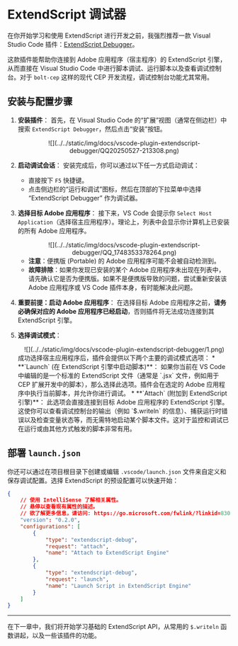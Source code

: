 # ExtendScript 调试器

在你开始学习和使用 ExtendScript 进行开发之前，我强烈推荐一款 Visual Studio Code 插件：[ExtendScript Debugger](https://marketplace.visualstudio.com/items?itemName=Adobe.extendscript-debug)。

这款插件能帮助你连接到 Adobe 应用程序（宿主程序）的 ExtendScript 引擎，从而直接在 Visual Studio Code 中进行脚本调试、运行脚本以及查看调试控制台。对于 `bolt-cep` 这样的现代 CEP 开发流程，调试控制台功能尤其常用。

## 安装与配置步骤

1.  **安装插件**：
    首先，在 Visual Studio Code 的“扩展”视图（通常在侧边栏）中搜索 `ExtendScript Debugger`，然后点击“安装”按钮。

    <center>
    ![](../../static/img/docs/vscode-plugin-extendscript-debugger/QQ20250527-213308.png)
    </center>

2.  **启动调试会话**：
    安装完成后，你可以通过以下任一方式启动调试：
    *   直接按下 `F5` 快捷键。
    *   点击侧边栏的“运行和调试”图标，然后在顶部的下拉菜单中选择 “ExtendScript Debugger” 作为调试器。

3.  **选择目标 Adobe 应用程序**：
    接下来，VS Code 会提示你 `Select Host Application`（选择宿主应用程序）。理论上，列表中会显示你计算机上已安装的所有 Adobe 应用程序。

    <center>
    ![](../../static/img/docs/vscode-plugin-extendscript-debugger/QQ_1748353378264.png)
    </center>

    *   **注意**：便携版 (Portable) 的 Adobe 应用程序可能不会被自动检测到。
    *   **故障排除**：如果你发现已安装的某个 Adobe 应用程序未出现在列表中，请先确认它是否为便携版。如果不是便携版导致的问题，尝试重新安装该 Adobe 应用程序或 VS Code 插件本身，有时能解决此问题。

4.  **重要前提：启动 Adobe 应用程序**：
    在选择目标 Adobe 应用程序之前，**请务必确保对应的 Adobe 应用程序已经启动**，否则插件将无法成功连接到其 ExtendScript 引擎。

5.  **选择调试模式**：
    <center>
    ![](../../static/img/docs/vscode-plugin-extendscript-debugger/1.png)
    </center>
    成功选择宿主应用程序后，插件会提供以下两个主要的调试模式选项：
    *   **`Launch` (在 ExtendScript 引擎中启动脚本)**：
        如果你当前在 VS Code 中编辑的是一个标准的 ExtendScript 文件（通常是 `.jsx` 文件，例如用于 CEP 扩展开发中的脚本），那么选择此选项。插件会在选定的 Adobe 应用程序中执行当前脚本，并允许你进行调试。
    *   **`Attach` (附加到 ExtendScript 引擎)**：
        此选项会直接连接到目标 Adobe 应用程序的 ExtendScript 引擎。这使你可以查看调试控制台的输出（例如 `$.writeln` 的信息）、捕获运行时错误以及检查变量状态等，而无需特地启动某个脚本文件。这对于监控和调试已在运行或由其他方式触发的脚本非常有用。

## 部署 `launch.json` 

你还可以通过在项目根目录下创建或编辑 `.vscode/launch.json` 文件来自定义和保存调试配置。选择 ExtendScript 的预设配置可以快速开始：

```json
{
    // 使用 IntelliSense 了解相关属性。
    // 悬停以查看现有属性的描述。
    // 欲了解更多信息，请访问: https://go.microsoft.com/fwlink/?linkid=830387
    "version": "0.2.0",
    "configurations": [
        {
            "type": "extendscript-debug",
            "request": "attach",
            "name": "Attach to ExtendScript Engine"
        },
        {
            "type": "extendscript-debug",
            "request": "launch",
            "name": "Launch Script in ExtendScript Engine"
        }
    ]
}
```

---

在下一章中，我们将开始学习基础的 ExtendScript API，从常用的 `$.writeln` 函数讲起，以及一些该插件的功能。
